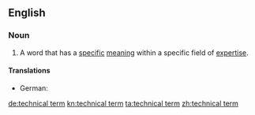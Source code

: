 ==English==

===Noun===
{{en-noun|sg=[[technical]] [[term]]}}

# A word that has a [[specific]] [[meaning]] within a specific field of [[expertise]].

====Translations====
{{trans-top|word that has a specific meaning within a specific field of expertise}}
* German: {{t+|de|Terminus technicus|m}}
{{trans-mid}}
{{trans-bottom}}

[[de:technical term]]
[[kn:technical term]]
[[ta:technical term]]
[[zh:technical term]]